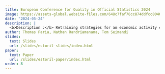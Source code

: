```yaml
---
title: European Conference for Quality in Official Statistics 2024 
image: https://assets-global.website-files.com/648c7faf76cc874ddfcc8040/6554e80926bb869643d77f7b_Q2024%20-%20Logo-p-800.png
date: "2024-05-24"
description: |
  <b>Description :</b> Retraining strategies for an economic activity classification model
author: Thomas Faria, Nathan Randriamanana, Tom Seimandi 
slides:
  text: Slides
  url: /slides/estoril-slides/index.html
paper: 
  text: Paper
  url: /slides/estoril-paper/index.html
order: 8
---
```

